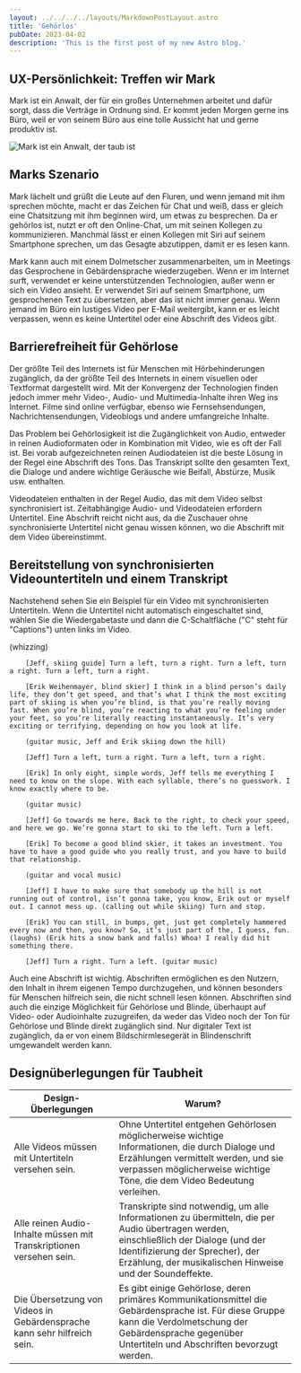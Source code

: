 ```yaml
---
layout: ../../../../layouts/MarkdownPostLayout.astro
title: 'Gehörlos'
pubDate: 2023-04-02
description: 'This is the first post of my new Astro blog.'
---
```



## UX-Persönlichkeit: Treffen wir Mark

Mark ist ein Anwalt, der für ein großes Unternehmen arbeitet und dafür sorgt, dass die Verträge in Ordnung sind. Er kommt
jeden Morgen gerne ins Büro, weil er von seinem Büro aus eine tolle Aussicht hat und gerne produktiv ist.

![Mark ist ein Anwalt, der taub ist](/images/personas/persona-deaf-attorney.jpg)

## Marks Szenario

Mark lächelt und grüßt die Leute auf den Fluren, und wenn jemand mit ihm sprechen möchte, macht er das Zeichen für Chat
und weiß, dass er gleich eine Chatsitzung mit ihm beginnen wird, um etwas zu besprechen. Da er gehörlos ist, nutzt er
oft den Online-Chat, um mit seinen Kollegen zu kommunizieren. Manchmal lässt er einen Kollegen mit Siri auf seinem Smartphone
sprechen, um das Gesagte abzutippen, damit er es lesen kann.

Mark kann auch mit einem Dolmetscher zusammenarbeiten, um in Meetings das Gesprochene in Gebärdensprache wiederzugeben. Wenn er
im Internet surft, verwendet er keine unterstützenden Technologien, außer wenn er sich ein Video ansieht. Er verwendet Siri auf
seinem Smartphone, um gesprochenen Text zu übersetzen, aber das ist nicht immer genau. Wenn jemand im Büro ein lustiges Video
per E-Mail weitergibt, kann er es leicht verpassen, wenn es keine Untertitel oder eine Abschrift des Videos gibt.

## Barrierefreiheit für Gehörlose

Der größte Teil des Internets ist für Menschen mit Hörbehinderungen zugänglich, da der größte Teil des Internets in einem
visuellen oder Textformat dargestellt wird. Mit der Konvergenz der Technologien finden jedoch immer mehr Video-, Audio-
und Multimedia-Inhalte ihren Weg ins Internet. Filme sind online verfügbar, ebenso wie Fernsehsendungen, Nachrichtensendungen,
Videoblogs und andere umfangreiche Inhalte.

Das Problem bei Gehörlosigkeit ist die Zugänglichkeit von Audio, entweder in reinen Audioformaten oder in Kombination mit Video,
wie es oft der Fall ist. Bei vorab aufgezeichneten reinen Audiodateien ist die beste Lösung in der Regel eine Abschrift des Tons.
Das Transkript sollte den gesamten Text, die Dialoge und andere wichtige Geräusche wie Beifall, Abstürze, Musik usw. enthalten.

Videodateien enthalten in der Regel Audio, das mit dem Video selbst synchronisiert ist. Zeitabhängige Audio- und Videodateien
erfordern Untertitel. Eine Abschrift reicht nicht aus, da die Zuschauer ohne synchronisierte Untertitel nicht genau wissen können,
wo die Abschrift mit dem Video übereinstimmt.

## Bereitstellung von synchronisierten Videountertiteln und einem Transkript

Nachstehend sehen Sie ein Beispiel für ein Video mit synchronisierten Untertiteln. Wenn die Untertitel nicht automatisch
eingeschaltet sind, wählen Sie die Wiedergabetaste und dann die C-Schaltfläche ("C" steht für "Captions") unten
links im Video.

<YouTube id="ZpGLy-FyOc0" />

<Accordion>
  <AccordionItem header="Video-Abschrift">
        (whizzing)

        [Jeff, skiing guide] Turn a left, turn a right. Turn a left, turn a right. Turn a left, turn a right.

        [Erik Weihenmayer, blind skier] I think in a blind person’s daily life, they don’t get speed, and that’s what I think the most exciting part of skiing is when you’re blind, is that you’re really moving fast. When you’re blind, you’re reacting to what you’re feeling under your feet, so you’re literally reacting instantaneously. It’s very exciting or terrifying, depending on how you look at life.

        (guitar music, Jeff and Erik skiing down the hill)

        [Jeff] Turn a left, turn a right. Turn a left, turn a right.

        [Erik] In only eight, simple words, Jeff tells me everything I need to know on the slope. With each syllable, there’s no guesswork. I know exactly where to be.

        (guitar music)

        [Jeff] Go towards me here. Back to the right, to check your speed, and here we go. We’re gonna start to ski to the left. Turn a left.

        [Erik] To become a good blind skier, it takes an investment. You have to have a good guide who you really trust, and you have to build that relationship.

        (guitar and vocal music)

        [Jeff] I have to make sure that somebody up the hill is not running out of control, isn’t gonna take, you know, Erik out or myself out. I cannot mess up. (calling out while skiing) Turn and stop.

        [Erik] You can still, in bumps, get, just get completely hammered every now and then, you know? So, it’s just part of the, I guess, fun. (laughs) (Erik hits a snow bank and falls) Whoa! I really did hit something there.

        [Jeff] Turn a right. Turn a left. (guitar music)

  </AccordionItem>
</Accordion>

Auch eine Abschrift ist wichtig. Abschriften ermöglichen es den Nutzern, den Inhalt in ihrem eigenen Tempo durchzugehen,
und können besonders für Menschen hilfreich sein, die nicht schnell lesen können. Abschriften sind auch die einzige Möglichkeit
für Gehörlose und Blinde, überhaupt auf Video- oder Audioinhalte zuzugreifen, da weder das Video noch der Ton für Gehörlose und
Blinde direkt zugänglich sind. Nur digitaler Text ist zugänglich, da er von einem Bildschirmlesegerät in Blindenschrift umgewandelt
werden kann.

## Designüberlegungen für Taubheit

<table>
  <thead>
    <tr>
      <th>Design-Überlegungen</th>
      <th>Warum?</th>
    </tr>
  </thead>
  <tbody>
    <tr>
      <td data-label="Design-Überlegungen">Alle Videos müssen mit Untertiteln versehen sein.</td>
      <td data-label="Warum?">
        Ohne Untertitel entgehen Gehörlosen möglicherweise wichtige Informationen, die durch Dialoge und Erzählungen
        vermittelt werden, und sie verpassen möglicherweise wichtige Töne, die dem Video Bedeutung verleihen.
      </td>
    </tr>
    <tr>
      <td data-label="Design-Überlegungen">Alle reinen Audio-Inhalte müssen mit Transkriptionen versehen sein.</td>
      <td data-label="Warum?">
        Transkripte sind notwendig, um alle Informationen zu übermitteln, die per Audio übertragen werden,
        einschließlich der Dialoge (und der Identifizierung der Sprecher), der Erzählung, der musikalischen Hinweise und
        der Soundeffekte.
      </td>
    </tr>
    <tr>
      <td data-label="Design-Überlegungen">Die Übersetzung von Videos in Gebärdensprache kann sehr hilfreich sein.</td>
      <td data-label="Warum?">
        Es gibt einige Gehörlose, deren primäres Kommunikationsmittel die Gebärdensprache ist. Für diese Gruppe kann die
        Verdolmetschung der Gebärdensprache gegenüber Untertiteln und Abschriften bevorzugt werden.
      </td>
    </tr>
  </tbody>
</table>
